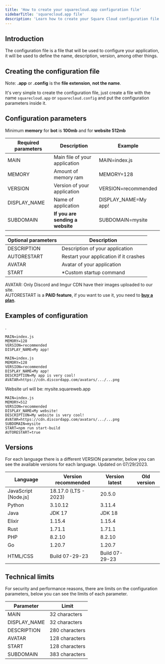 ```yaml
---
title: 'How to create your squarecloud.app configuration file'
sidebarTitle: 'squarecloud.app file'
description: 'Learn how to create your Square Cloud configuration file'
---
```


## Introduction
The configuration file is a file that will be used to configure your application, it will be used to define the name, description, version, among other things.

## Creating the configuration file
<Warning>Note: **.app** or **.config** is the **file extension**, **not the name**.</Warning>

It's very simple to create the configuration file, just create a file with the name `squarecloud.app` or `squarecloud.config` and put the configuration parameters inside it.

## Configuration parameters
<Note>Minimum **memory** for **bot** is **100mb** and for **website 512mb**</Note>

| Required parameters | Description                           | Example                               |
| ------------------- | ------------------------------------- | ------------------------------------- |
| MAIN                | Main file of your application         | MAIN=index.js                         |
| MEMORY              | Amount of memory ram                  | MEMORY=128                            |
| VERSION             | Version of your application           | VERSION=recommended                   |
| DISPLAY_NAME        | Name of application                   | DISPLAY_NAME=My app!                  |
| SUBDOMAIN           | **If you are sending a website**      | SUBDOMAIN=mysite                      |

| Optional parameters | Description                            |
| ------------------- | -------------------------------------- |
| DESCRIPTION         | Description of your application        |
| AUTORESTART         | Restart your application if it crashes | 
| AVATAR              | Avatar of your application             |
| START               | *Custom startup command                |

<Note>AVATAR: Only Discord and Imgur CDN have their images uploaded to our site. <br/> AUTORESTART is a **PAID feature**, if you want to use it, you need to [**buy a plan**](https://squarecloud.app/plans).</Note>
## Examples of configuration
.
```systemd This example just use required parameters. (minimum configuration)
MAIN=index.js
MEMORY=128
VERSION=recommended
DISPLAY_NAME=My app!
```

```systemd This example use all parameters.	
MAIN=index.js
MEMORY=128
VERSION=recommended
DISPLAY_NAME=My app!
DESCRIPTION=My app is very cool!
AVATAR=https://cdn.discordapp.com/avatars/.../...png
```

<Note>Website url will be: mysite.squareweb.app</Note>
```systemd This example use all parameters and custom startup command in a website.
MAIN=index.js
MEMORY=512
VERSION=recommended
DISPLAY_NAME=My website!
DESCRIPTION=My website is very cool!
AVATAR=https://cdn.discordapp.com/avatars/.../...png
SUBDOMAIN=mysite
START=npm run start-build
AUTORESTART=true
```

## Versions
For each language there is a different VERSION parameter, below you can see the available versions for each language. Updated on 07/29/2023.

| Language                 | Version recommended  | Version latest | Old version    |
| ------------------------ | ---------------------| -------------- | -------------- |
| JavaScript [Node.js]     | 18.17.0 (LTS - 2023) | 20.5.0         |                |
| Python                   | 3.10.12              | 3.11.4         |                |
| Java                     | JDK 17               | JDK 18         |                |
| Elixir                   | 1.15.4               | 1.15.4         |                |
| Rust                     | 1.71.1               | 1.71.1         |                |
| PHP                      | 8.2.10               | 8.2.10         |                |
| Go                       | 1.20.7               | 1.20.7         |                |
| HTML/CSS                 | Build 07-29-23       | Build 07-29-23 |                |


## Technical limits
For security and performance reasons, there are limits on the configuration parameters, below you can see the limits of each parameter.

| Parameter     | Limit          |
| ------------- | -------------- |
| MAIN          | 32 characters  |
| DISPLAY_NAME  | 32 characters  |
| DESCRIPTION   | 280 characters |
| AVATAR        | 128 characters |
| START         | 128 characters |
| SUBDOMAIN     | 383 characters |